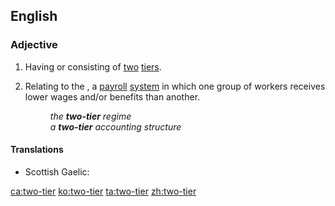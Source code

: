 ==English==

===Adjective===
{{en-adj|head=[[two]]-[[tier]]|-}}

# Having or consisting of [[two]] [[tier]]s.
# {{lb|en|labor}} Relating to the {{w|two-tier system}}, a [[payroll]] [[system]] in which one group of workers receives lower wages and/or benefits than another.
#: ''the '''two-tier''' regime''
#: ''a '''two-tier''' accounting structure''

====Translations====
{{trans-top|having or consisting of two tiers}}
* Scottish Gaelic: {{t|gd|dà-shreathach}}
{{trans-mid}}
{{trans-bottom}}

[[ca:two-tier]]
[[ko:two-tier]]
[[ta:two-tier]]
[[zh:two-tier]]